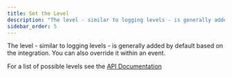 ```yaml
---
title: Set the Level
description: "The level - similar to logging levels - is generally added by default based on the integration. You can also override it within an event."
sidebar_order: 5
---
```


The level - similar to logging levels - is generally added by default based on the integration. You can also override it within an event.

<PlatformContent includePath="set-level" />

For a list of possible levels see the [API Documentation](https://getsentry.github.io/sentry-python/api.html#sentry_sdk.api.set_level)
